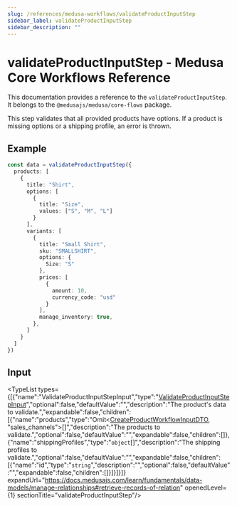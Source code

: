 ```yaml
---
slug: /references/medusa-workflows/validateProductInputStep
sidebar_label: validateProductInputStep
sidebar_description: ""
---
```



# validateProductInputStep - Medusa Core Workflows Reference

This documentation provides a reference to the `validateProductInputStep`. It belongs to the `@medusajs/medusa/core-flows` package.

This step validates that all provided products have options.
If a product is missing options or a shipping profile, an error is thrown.

## Example

```ts
const data = validateProductInputStep({
  products: [
    {
      title: "Shirt",
      options: [
        {
          title: "Size",
          values: ["S", "M", "L"]
        }
      ],
      variants: [
        {
          title: "Small Shirt",
          sku: "SMALLSHIRT",
          options: {
            Size: "S"
          },
          prices: [
            {
              amount: 10,
              currency_code: "usd"
            }
          ],
          manage_inventory: true,
        },
      ]
    }
  ]
})
```

## Input

<TypeList types={[{"name":"ValidateProductInputStepInput","type":"[ValidateProductInputStepInput](../../../../interfaces/core_flows.ValidateProductInputStepInput/page.mdx)","optional":false,"defaultValue":"","description":"The product's data to validate.","expandable":false,"children":[{"name":"products","type":"Omit&#60;[CreateProductWorkflowInputDTO](../../../../../types/types/types.CreateProductWorkflowInputDTO/page.mdx), \"sales_channels\"&#62;[]","description":"The products to validate.","optional":false,"defaultValue":"","expandable":false,"children":[]},{"name":"shippingProfiles","type":"`object`[]","description":"The shipping profiles to validate.","optional":false,"defaultValue":"","expandable":false,"children":[{"name":"id","type":"`string`","description":"","optional":false,"defaultValue":"","expandable":false,"children":[]}]}]}]} expandUrl="https://docs.medusajs.com/learn/fundamentals/data-models/manage-relationships#retrieve-records-of-relation" openedLevel={1} sectionTitle="validateProductInputStep"/>
